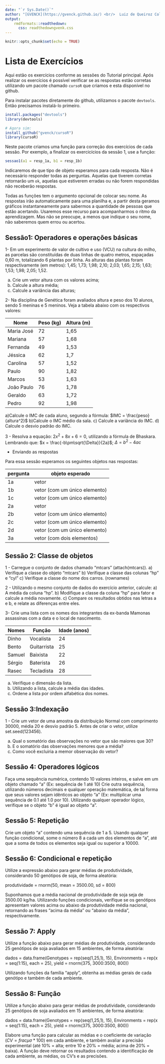 ```yaml
---
date: "`r Sys.Date()`"
author: "[GVENCK](https://gvenck.github.io/) <br/>  Luiz de Queiroz College of Agriculture <br/> University of São Paulo"
output:
    rmdformats::readthedown:
      css: readthedowngvenk.css
---
```


```r
knitr::opts_chunk$set(echo = TRUE)
```

# Lista de Exercícios

Aqui estão os exercícios conforme as sessões do Tutorial principal. Após realizar os exercícios é possível verificar se as respostas estão corretas utilizando um pacote chamado `cursoR` que criamos e esta disponível no github. 

Para instalar pacotes diretamente do github, utilizamos o pacote `devtools`. Então precisamos instalá-lo primeiro.

```r
install.packages("devtools")
library(devtools)

# Agora sim:
install_github("gvenck/cursoR")
library(cursoR)
```

Neste pacote criamos uma função para correção dos exercícios de cada sessão. Por exemplo, a finalizar os exercicícios da sessão 1, use a função:

```r
sessao1(a1 = resp_1a, b1 = resp_1b)
```

Indicaremos de que tipo de objeto esperamos para cada resposta. Não é necessário responder todas as perguntas. Aquelas que tiverem corretas retornarão um `ok`, aquelas que estiverem erradas ou não forem respondidas não receberão respostas.

Todas as funções tem o argumento opcional de colocar seu nome. As respostas irão automaticamente para uma planilha e, a partir desta geramos gráficos instantaneamente para sabermos a quantidade de pessoas que estão acertando. Usaremos esse recurso para acompanharmos o ritmo da aprendizagem. Mas não se preocupe, a menos que indique o seu nome, não saberemos quem errou ou acertou.

## **Sessão1**: Operadores e operações básicas

1- Em um experimento de valor de cultivo e uso (VCU) na cultura do milho, as parcelas são constituídas de duas linhas de quatro metros, espaçadas 0,60 m, totalizando 6 plantas por linha. As alturas das plantas foram respectivamente (em metros): 1,45; 1,73; 1,98; 2,10; 2,03; 1,65; 2,15; 1,63; 1,53; 1,98; 2,05; 1,52.

a) Crie um vetor altura com os valores acima;
b) Calcule a altura média;
c) Calcule a variância das alturas;

2- Na disciplina de Genética foram avaliados altura e peso dos 10 alunos, sendo 5 meninas e 5 meninos. Veja a tabela abaixo com os respectivos valores:

| Nome       | Peso (kg) | Altura (m) |
|------------|-----------|------------|
| Maria José | 72        | 1,65       |
| Mariana    | 57        | 1,68       |
| Fernanda   | 49        | 1,53       |
| Jéssica    | 62        | 1,7        |
| Carolina   | 57        | 1,52       |
| Paulo      | 90        | 1,82       |
| Marcos     | 53        | 1,63       |
| João Paulo | 76        | 1,78       |
| Geraldo    | 63        | 1,72       |
| Pedro      | 92        | 1,98       |

a)Calcule o IMC de cada aluno, segundo a fórmula: $IMC = \frac{peso}{altura^2}$ 
b)Calcule o IMC médio da sala.
c) Calcule a variância do IMC. 
d) Calcule o desvio padrão do IMC.


3 - Resolva a equação: $2x^2 + 8x + 6 = 0$, utilizando a fórmula de Bhaskara. Lembrando que:
$x = \frac{-b\pm\sqrt{\Delta}}{2a}$; $\Delta=b^2 - 4ac$


* Enviando as respostas

Para essa sessão esperamos os seguintes objetos nas respostas:

| pergunta | objeto esperado | 
|----|-------------------------------|
| 1a | vetor                         |
| 1b | vetor (com um único elemento) |
| 1c | vetor (com um único elemento) |
| 2a | vetor                         |
| 2b | vetor (com um único elemento) |
| 2c | vetor (com um único elemento) |
| 2d | vetor (com um único elemento) |
| 3a | vetor (com dois elementos)    |


## **Sessão 2**: Classe de objetos

1 - Carregue o conjunto de dados chamado “mtcars” (attach(mtcars)).
a) Verifique a classe do objeto “mtcars”
b) Verifique a classe das colunas “hp” e “cyl”
c) Verifique a classe do nome dos carros. (rownames) 


2 - Utilizando o mesmo conjunto de dados do exercício anterior, calcule:
a) A média da coluna “hp”.
b) Modifique a classe da coluna “hp” para fator e calcule a média novamente.
c) Compare os resultados obtidos nas letras a e b, e relate as diferenças entre eles.

3- Crie uma lista com os nomes dos integrantes da ex-banda Mamonas assassinas com a data e o local de nascimento.

| Nomes  | Função      | Idade (anos) |
|--------|-------------|--------------|
| Dinho  | Vocalista   | 24           |
| Bento  | Guitarrista | 25           |
| Samuel | Baixista    | 22           |
| Sérgio | Baterista   | 26           |
| Rasec  | Tecladista  | 28           |

a) Verifique o dimensão da lista. 
b) Utilizando a lista, calcule a média das idades.
c) Ordene a lista por ordem alfabética dos nomes. 

## **Sessão 3**:Indexação

1 - Crie um vetor de uma amostra da distribuição Normal com comprimento 30000, média 20 e desvio padrão 5. Antes de criar o vetor, utilize set.seed(123456).

a) Qual o somatório das observações no vetor que são maiores que 30?
b) E o somatório das observações menores que a média?
c) Como você excluiria a memor observação do vetor?

## **Sessão 4**: Operadores lógicos

Faça uma sequência numérica, contendo 10 valores inteiros, e salve em um objeto chamado "a" (Ex: sequência de 1 até 10)
Crie outra sequência, utilizando números decimais e qualquer operação matemática, de tal forma que seus valores sejam idênticos ao objeto "a" (Ex: multiplicar uma sequência de 0.1 até 1.0 por 10).
Utilizando qualquer operador lógico, verifique se o objeto "b" é igual ao objeto "a".


## **Sessão 5**: Repetição

Crie um objeto "a" contendo uma sequência de 1 a 5.
Usando qualquer função condicional, some o número 8 a cada um dos elementos de "a", até que a soma de todos os elementos seja igual ou superior a 10000.


## **Sessão 6**: Condicional e repetição

Utilize a expressão abaixo para gerar médias de produtividade, considerando 50 genótipos de soja, de forma aleatória:

produtividade = rnorm(50, mean = 3500.00, sd = 800)

Suponhamos que a média nacional de produtividade de soja seja de 3500.00 kg/ha. Utilizando funções condicionais, verifique se os genótipos apresentam valores acima ou abaixo da produtividade média nacional, retornando as frases "acima da média" ou "abaixo da média", respectivamente.


## **Sessão 7**: Apply

Utilize a função abaixo para gerar médias de produtividade, considerando 25 genótipos de soja avaliados em 15 ambientes, de forma aleatória:

dados = data.frame(Genotypes = rep(seq(1,25,1), 15), Environments = rep(x = seq(1:15), each = 25), yield = rnorm(375, 3000:3500, 800))

Utilizando funções da família "apply", obtenha as médias gerais de cada genótipo e também de cada ambiente.


## **Sessão 8**: Função

Utilize a função abaixo para gerar médias de produtividade, considerando 25 genótipos de soja avaliados em 15 ambientes, de forma aleatória:

dados = data.frame(Genotypes = rep(seq(1,25,1), 15), Environments = rep(x = seq(1:15), each = 25), yield = rnorm(375, 3000:3500, 800))

Elabore uma função para calcular as médias e o coeficiente de variação ($CV = frac{\mu}{\sigma}*100$) em cada ambiente, e também avaliar a precisão experimental (até 10% = alta; entre 10 e 20% = média; acima de 20% = baixa). A função deve retornar os resultados contendo a identificação de cada ambiente, as médias, os CV's e as precisões.
